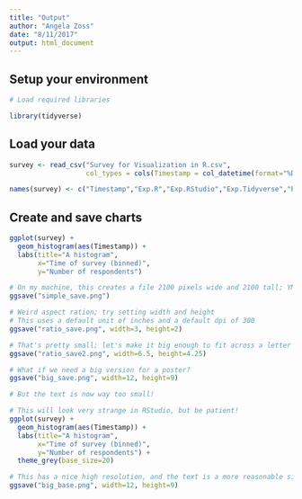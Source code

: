 ```yaml
---
title: "Output"
author: "Angela Zoss"
date: "8/11/2017"
output: html_document
---
```


## Setup your environment

```r

# Load required libraries

library(tidyverse)

```

## Load your data

```r

survey <- read_csv("Survey for Visualization in R.csv", 
                   col_types = cols(Timestamp = col_datetime(format="%D %R")))

names(survey) <- c("Timestamp","Exp.R","Exp.RStudio","Exp.Tidyverse","Exp.ggplot2","Exp.RShiny","VisR","GraphicDesign","Both","R.Freq")

```

## Create and save charts

```r

ggplot(survey) +
  geom_histogram(aes(Timestamp)) +
  labs(title="A histogram",
       x="Time of survey (binned)",
       y="Number of respondents")

# On my machine, this creates a file 2100 pixels wide and 2100 tall; YMMV
ggsave("simple_save.png")

# Weird aspect ration; try setting width and height
# This uses a default unit of inches and a default dpi of 300
ggsave("ratio_save.png", width=3, height=2)

# That's pretty small; let's make it big enough to fit across a letter page
ggsave("ratio_save2.png", width=6.5, height=4.25)

# What if we need a big version for a poster?
ggsave("big_save.png", width=12, height=9)

# But the text is now way too small!

# This will look very strange in RStudio, but be patient!
ggplot(survey) +
  geom_histogram(aes(Timestamp)) +
  labs(title="A histogram",
       x="Time of survey (binned)",
       y="Number of respondents") +
  theme_grey(base_size=20)

# This has a nice high resolution, and the text is a more reasonable size
ggsave("big_base.png", width=12, height=9)

```